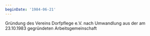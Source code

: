 ```yaml
---
beginDate: '1984-06-21'
---
```


Gründung des Vereins Dorfpflege e.V. nach Umwandlung aus der am 23.10.1983
gegründeten Arbeitsgemeinschaft
